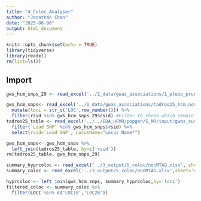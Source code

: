 ```yaml
---
title: "4_Coloc_Analyser"
author: "Jonathan Chan"
date: "2025-06-06"
output: html_document
---
```


```r
knitr::opts_chunk$set(echo = TRUE)
library(tidyverse)
library(readxl)
rm(list=ls())
```

## Import

```r
gws_hcm_snps_29 <- read_excel('../1_data/gwas_associations/1_pleio_pruned/HCM_to__gwas_associations.xlsx')

gws_hcm_snps<- read_excel('../1_data/gwas_associations/tadros25_hcm_nonMTAG_associations.xlsx') %>%
  mutate(loci = str_c('LOC',row_number())) %>%
  filter(rsid %in% gws_hcm_snps_29$rsid) #Filter to those which remain after pleiotropy pruning
tadros25_table <- read_excel('../../EDA_HCMR/popgen/5_MR/input/gwas_summary_statistics/HCM/Tadros23_GWS_HCM_SNPs.xlsx') %>%
  filter(`Lead SNP` %in% gws_hcm_snps$rsid) %>%
  select(rsid=`Lead SNP`, LocusName="Locus Name*")

gws_hcm_snps<- gws_hcm_snps %>%
  left_join(tadros25_table, by=c('rsid'))
rm(tadros25_table, gws_hcm_snps_29)

summary_hyprcoloc <- read_excel('../3_output/5_coloc/nonMTAG.xlsx', sheet='hyprcoloc.nonMTAG')
summary_coloc <- read_excel('../3_output/5_coloc/nonMTAG.xlsx',sheet='coloc_nonMTAG')

```

```r
hyprcoloc <- left_join(gws_hcm_snps, summary_hyprcoloc,by='loci')
filtered_coloc <- summary_coloc %>%
  filter(LOCI %in% c('LOC18','LOC28'))
```

